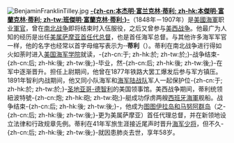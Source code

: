 [[File:BenjaminFranklinTilley.jpg|left]]
'''[[本杰明·富兰克林·蒂利|-{zh-cn:本杰明·富兰克林·蒂利; zh-hk:本傑明·富蘭克林·蒂利; zh-tw:班傑明·富蘭克林·蒂利;}-]]'''（1848年－1907年）是[[美國海軍|美國海軍]]职业[[軍官|軍官]]，曾在[[南北战争|南北战争]]即将结束时入伍服役，之后又曾参与[[美西战争|美西战争]]。他最广为人知的经历是出任[[美属萨摩亚总督|美属萨摩亚首任代总督]]，也是首任海军总督。与其他许多海军军官一样，他的名字也经常以首字母缩写表示为'''{{lang|en|B}}·{{lang|en|F}}·蒂利'''（{{lang|en|B. F. Tilley}}）。蒂利在南北战争进行得如火如荼时进入[[美国海军学院|美国海军学院]]就读，-{zh-cn:于; zh-hk:於; zh-tw:於;}-战争结束-{zh-cn:后; zh-hk:後; zh-tw:後;}-毕业，然-{zh-cn:后; zh-hk:後; zh-tw:後;}-在军中逐渐晋升。担任上尉期间，他曾在1877年铁路大罢工爆发后参与军方镇压。1891年智利内战期间，他又同小队海军和[[美国海军陆战队|海军陆战队]]军人一起保护位-{zh-cn:于; zh-hk:於; zh-tw:於;}-[[圣地亚哥_(智利)|圣地亚哥-德智利]]的美国领事馆。美西战争期间，蒂利统领紐波特號-{zh-cn:炮; zh-hk:砲; zh-tw:砲;}-艇成功俘虏两艘[[西班牙海軍|西班牙海軍]]舰船。战争结束-{zh-cn:后; zh-hk:後; zh-tw:後;}-，他成为[[美屬薩摩亞|图图伊拉岛和马努阿群岛]]（之-{zh-cn:后; zh-hk:後; zh-tw:後;}-更为美属萨摩亚）首任代理总督，并在新领地设立法律和行政规章先例。蒂利在41年军旅生涯接近尾声时晋升[[少将|海军少将]]，但不久-{zh-cn:后; zh-hk:後; zh-tw:後;}-就因患肺炎去世，享年58岁。